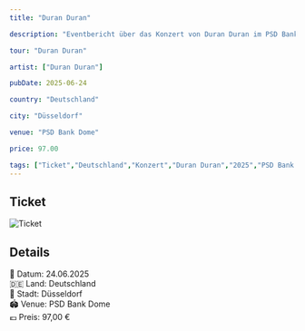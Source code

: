 ```yaml
---
title: "Duran Duran"

description: "Eventbericht über das Konzert von Duran Duran im PSD Bank Dome in Düsseldorf am 24.06.2025."

tour: "Duran Duran"

artist: ["Duran Duran"]

pubDate: 2025-06-24

country: "Deutschland"

city: "Düsseldorf"

venue: "PSD Bank Dome"

price: 97.00

tags: ["Ticket","Deutschland","Konzert","Duran Duran","2025","PSD Bank Dome","Düsseldorf"]
---
```


## Ticket

![Ticket](../../../../assets/mysteryland.png)

## Details

📅 Datum: 24.06.2025  
🇩🇪 Land: Deutschland  
📍 Stadt: Düsseldorf  
🏟️ Venue: PSD Bank Dome  
💶 Preis: 97,00 €

<Card title="Setlist" icon="list-format">
</Card>

<LinkCard
    title="Mehr Informationen"
    href=""
/>
